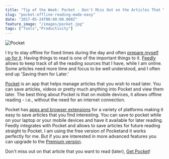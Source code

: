 ```yaml
---
title: "Tip of the Week: Pocket - Don't Miss Out on the Articles That You Want to Read Later"
slug: "pocket-offline-reading-made-easy"
date: "2017-05-24T00:00:00.000Z"
feature_image: "/images/pocket.jpg"
tags: ["Tools","Productivity"]
---
```


![Pocket](/images/pocket.jpg)

I try to stay offline for fixed times during the day and often [prepare myself up for it](/posts/staying-productive-offline/). Having things to read is one of the important things to it. [Feedly](/posts/feedly-one-stop-reading-place/) allows to keep track of all the reading sources that I have, while I am online. Some articles need more time and focus to be well understood, and I often end up 'Saving them for Later.'

[Pocket](https://getpocket.com) is an app that helps manage articles that you wish to read later. You can save articles, videos or pretty much anything into Pocket and view them later. The best thing about Pocket is that on mobile devices, it allows offline reading - i.e., without the need for an internet connection.

Pocket has [apps and browser extensions](https://getpocket.com/add/?ep=1) for a variety of platforms making it easy to save articles that you find interesting. You can save to pocket while on your laptop or your mobile devices and have it available for later reading. Feedly integrates with Pocket and allows to save articles for future reading straight to Pocket. I am using the free version of Pocketand it works perfectly for me. But if you are interested in more advanced features you can upgrade to the [Premium version](https://getpocket.com/premium?ep=1).

Don't miss out on that article that you want to read (later), [Get Pocket](https://getpocket.com)!